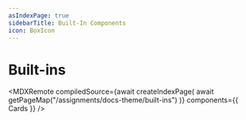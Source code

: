 ```yaml
---
asIndexPage: true
sidebarTitle: Built-In Components
icon: BoxIcon
---
```



# Built-ins

<MDXRemote
  compiledSource={await createIndexPage(
    await getPageMap("/assignments/docs-theme/built-ins")
  )}
  components={{ Cards }}
/>
